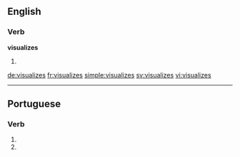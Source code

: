 ==English==

===Verb===
'''visualizes'''

# {{en-third-person singular of|visualize}}

[[de:visualizes]]
[[fr:visualizes]]
[[simple:visualizes]]
[[sv:visualizes]]
[[vi:visualizes]]

----
==Portuguese==

===Verb===
{{head|pt|verb form}}
# {{conjugation of|visualizar||2|s|present|subjunctive|lang=pt}}
# {{conjugation of|visualizar||2|s|negative|imperative|lang=pt}}
{{rfc-auto}}